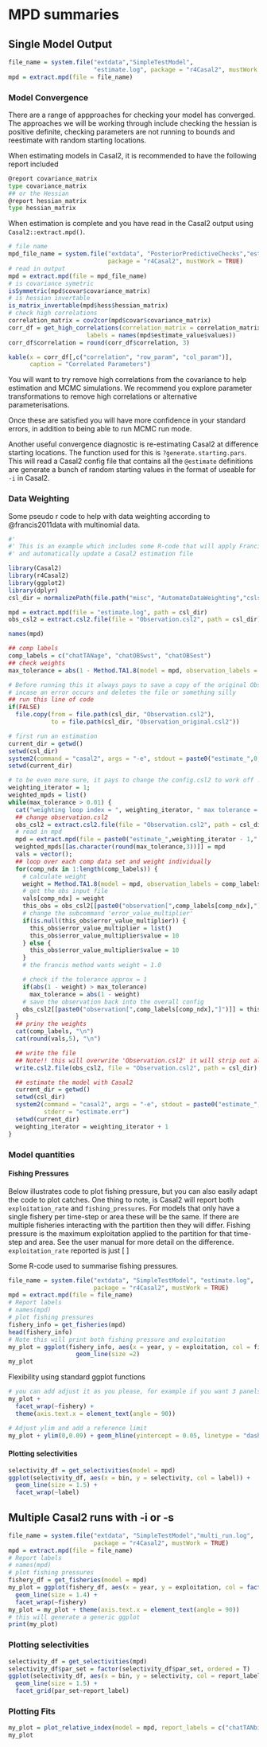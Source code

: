 # MPD summaries



## Single Model Output
```r
file_name = system.file("extdata","SimpleTestModel", 
                        "estimate.log", package = "r4Casal2", mustWork = TRUE)
mpd = extract.mpd(file = file_name)
```

### Model Convergence 
There are a range of appproaches for checking your model has converged. The approaches we will be working through include checking the hessian is positive definite, checking parameters are not running to bounds and reestimate with random starting locations.

When estimating models in Casal2, it is recommended to have the following report included 
```bash
@report covariance_matrix
type covariance_matrix
## or the Hessian
@report hessian_matrix
type hessian_matrix
```


When estimation is complete and you have read in the Casal2 output using `Casal2::extract.mpd()`. 

```r
# file name
mpd_file_name = system.file("extdata", "PosteriorPredictiveChecks","estimate.log", 
                            package = "r4Casal2", mustWork = TRUE)
# read in output
mpd = extract.mpd(file = mpd_file_name)
# is covariance symetric
isSymmetric(mpd$covar$covariance_matrix)
# is hessian invertable
is_matrix_invertable(mpd$hess$hessian_matrix)
# check high correlations
correlation_matrix = cov2cor(mpd$covar$covariance_matrix)
corr_df = get_high_correlations(correlation_matrix = correlation_matrix, max_correlation = 0.8, 
                      labels = names(mpd$estimate_value$values))
corr_df$correlation = round(corr_df$correlation, 3)
```

```r
kable(x = corr_df[,c("correlation", "row_param", "col_param")], 
      caption = "Correlated Parameters")
```
You will want to try remove high correlations from the covariance to help estimation and MCMC simulations. We recommend you explore parameter transformations to remove high correlations or alternative parameterisations.


Once these are satisfied you will have more confidence in your standard errors, in addition to being able to run MCMC run mode.

Another useful convergence diagnostic is re-estimating Casal2 at difference starting locations. The function used for this is `?generate.starting.pars`. This will read a Casal2 config file that contains all the `@estimate` definitions are generate a bunch of random starting values in the format of useable for `-i` in Casal2.

### Data Weighting
Some pseudo r code to help with data weighting according to @francis2011data with multinomial data.
```r
#'
#' This is an example which includes some R-code that will apply Francis Method TA 1.8 method
#' and automatically update a Casal2 estimation file

library(Casal2)
library(r4Casal2)
library(ggplot2)
library(dplyr)
csl_dir = normalizePath(file.path("misc", "AutomateDataWeighting","csls"))

mpd = extract.mpd(file = "estimate.log", path = csl_dir)
obs_csl2 = extract.csl2.file(file = "Observation.csl2", path = csl_dir)

names(mpd)

## comp labels
comp_labels = c("chatTANage", "chatOBSwst", "chatOBSest")
## check weights
max_tolerance = abs(1 - Method.TA1.8(model = mpd, observation_labels = comp_labels, plot.it = F))

# Before running this it always pays to save a copy of the original Observation.csl2
# incase an error occurs and deletes the file or something silly
## run this line of code
if(FALSE)
  file.copy(from = file.path(csl_dir, "Observation.csl2"), 
            to = file.path(csl_dir, "Observation_original.csl2"))

# first run an estimation
current_dir = getwd()
setwd(csl_dir)
system2(command = "casal2", args = "-e", stdout = paste0("estimate_",0,".log"), stderr = "estimate.err")
setwd(current_dir)

# to be even more sure, it pays to change the config.csl2 to work off !include with a different file.
weighting_iterator = 1;
weighted_mpds = list()
while(max_tolerance > 0.01) {
  cat("weighting loop index = ", weighting_iterator, " max tolerance = ", max_tolerance, "\n");
  ## change observation.csl2
  obs_csl2 = extract.csl2.file(file = "Observation.csl2", path = csl_dir, quiet = T)
  # read in mpd
  mpd = extract.mpd(file = paste0("estimate_",weighting_iterator - 1,".log"), path = csl_dir)
  weighted_mpds[[as.character(round(max_tolerance,3))]] = mpd
  vals = vector();
  ## loop over each comp data set and weight individually
  for(comp_ndx in 1:length(comp_labels)) {
    # calculate weight
    weight = Method.TA1.8(model = mpd, observation_labels = comp_labels[comp_ndx], plot.it = F)
    # get the obs input file
    vals[comp_ndx] = weight
    this_obs = obs_csl2[[paste0("observation[",comp_labels[comp_ndx],"]")]]
    # change the subcommand 'error_value_multiplier'
    if(is.null(this_obs$error_value_multiplier)) {
      this_obs$error_value_multiplier = list()
      this_obs$error_value_multiplier$value = 10
    } else {
      this_obs$error_value_multiplier$value = 10
    }
    # the francis method wants weight = 1.0

    # check if the tolerance approx = 1
    if(abs(1 - weight) > max_tolerance)
      max_tolerance = abs(1 - weight)
    # save the observation back into the overall config
    obs_csl2[[paste0("observation[",comp_labels[comp_ndx],"]")]] = this_obs
  }
  ## priny the weights
  cat(comp_labels, "\n")
  cat(round(vals,5), "\n")

  ## write the file
  ## Note!! this will overwrite 'Observation.csl2' it will strip out all comments as well
  write.csl2.file(obs_csl2, file = "Observation.csl2", path = csl_dir)

  ## estimate the model with Casal2
  current_dir = getwd()
  setwd(csl_dir)
  system2(command = "casal2", args = "-e", stdout = paste0("estimate_",weighting_iterator,".log"), 
          stderr = "estimate.err")
  setwd(current_dir)
  weighting_iterator = weighting_iterator + 1
}

```

### Model quantities 

#### Fishing Pressures {-}
Below illustrates code to plot fishing pressure, but you can also easily adapt the code to plot catches. One thing to note, is Casal2 will report both `exploitation_rate` and `fishing_pressures`. For models that only have a single fishery per time-step or area these will be the same. If there are multiple fisheries interacting with the partition then they will differ. Fishing pressure is the maximum exploitation applied to the partition for that time-step and area. See the user manual for more detail on the difference. `exploitation_rate` reported is just
\[
\frac{catch}{vunerable}
\]

Some R-code used to summarise fishing pressures.

```r
file_name = system.file("extdata", "SimpleTestModel", "estimate.log", 
                        package = "r4Casal2", mustWork = TRUE)
mpd = extract.mpd(file = file_name)
# Report labels
# names(mpd) 
# plot fishing pressures
fishery_info = get_fisheries(mpd)
head(fishery_info)
# Note this will print both fishing pressure and exploitation
my_plot = ggplot(fishery_info, aes(x = year, y = exploitation, col = fishery, linetype = fishery)) +
                   geom_line(size =2)
my_plot
```
Flexibility using standard ggplot functions

```r
# you can add adjust it as you please, for example if you want 3 panels for each fishery
my_plot + 
  facet_wrap(~fishery) + 
  theme(axis.text.x = element_text(angle = 90))
```

```r
# Adjust ylim and add a reference limit
my_plot + ylim(0,0.09) + geom_hline(yintercept = 0.05, linetype = "dashed")
```

#### Plotting selectivities
```r
selectivity_df = get_selectivities(model = mpd)
ggplot(selectivity_df, aes(x = bin, y = selectivity, col = label)) +
  geom_line(size = 1.5) +
  facet_wrap(~label)

```

## Multiple Casal2 runs with -i or -s 
```r
file_name = system.file("extdata", "SimpleTestModel","multi_run.log", 
                        package = "r4Casal2", mustWork = TRUE)
mpd = extract.mpd(file = file_name)
# Report labels
# names(mpd) 
# plot fishing pressures
fishery_df = get_fisheries(model = mpd)
my_plot = ggplot(fishery_df, aes(x = year, y = exploitation, col = factor(par_set))) +
  geom_line(size = 1.4) +
  facet_wrap(~fishery)
my_plot = my_plot + theme(axis.text.x = element_text(angle = 90))
# this will generate a generic ggplot
print(my_plot)
```

### Plotting selectivities {-}
```r
selectivity_df = get_selectivities(mpd)
selectivity_df$par_set = factor(selectivity_df$par_set, ordered = T)
ggplot(selectivity_df, aes(x = bin, y = selectivity, col = report_label, line_type = par_set)) +
  geom_line(size = 1.5) +
  facet_grid(par_set~report_label)

```

### Plotting Fits {-}
```r
my_plot = plot_relative_index(model = mpd, report_labels = c("chatTANbiomass"), plot.it = T, plot_type = "classic")
my_plot

```
